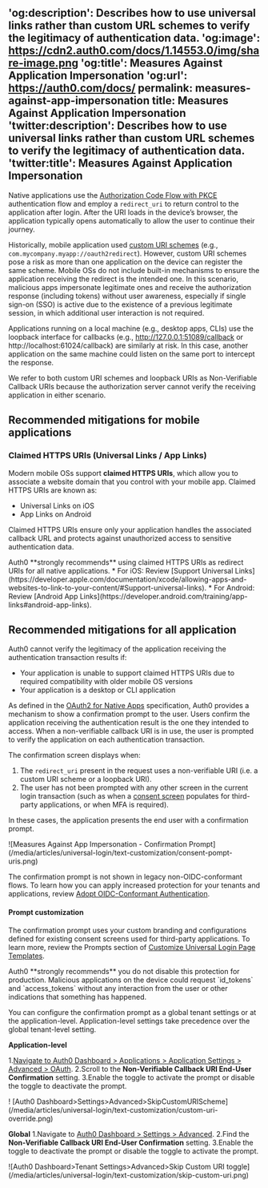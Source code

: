 'og:description': Describes how to use universal links rather than custom URL schemes to verify the legitimacy of authentication data.
'og:image': https://cdn2.auth0.com/docs/1.14553.0/img/share-image.png
'og:title': Measures Against Application Impersonation
'og:url': https://auth0.com/docs/
permalink: measures-against-app-impersonation
title: Measures Against Application Impersonation
'twitter:description': Describes how to use universal links rather than custom URL schemes to verify the legitimacy of authentication data.
'twitter:title': Measures Against Application Impersonation
---
Native applications use the [Authorization Code Flow with PKCE](/docs/get-started/authentication-and-authorization-flow/authorization-code-flow-with-pkce) authentication flow and employ a `redirect_uri` to return control to the application after login. After the URI loads in the device’s browser, the application typically opens automatically to allow the user to continue their journey.

Historically, mobile application used [custom URI schemes](https://developers.google.com/identity/protocols/oauth2/native-app#installed_app_redirect_methods) (e.g., `com.mycompany.myapp://oauth2redirect`). However, custom URI schemes pose a risk as more than one application on the device can register the same scheme. Mobile OSs do not include built-in mechanisms to ensure the application receiving the redirect is the intended one. In this scenario, malicious apps impersonate legitimate ones and receive the authorization response (including tokens) without user awareness, especially if single sign-on (SSO) is active due to the existence of a previous legitimate session, in which additional user interaction is not required.

Applications running on a local machine (e.g., desktop apps, CLIs) use the loopback interface for callbacks (e.g., http://127.0.0.1:51089/callback or http://localhost:61024/callback) are similarly at risk. In this case, another application on the same machine could listen on the same port to intercept the response.

We refer to both custom URI schemes and loopback URIs as Non-Verifiable Callback URIs because the authorization server cannot verify the receiving application in either scenario.

## Recommended mitigations for mobile applications
### Claimed HTTPS URIs (Universal Links / App Links)

Modern mobile OSs support **claimed HTTPS URIs**, which allow you to associate a website domain that you control with your mobile app. Claimed HTTPS URIs are known as:

* Universal Links on iOS
* App Links on Android

Claimed HTTPS URIs ensure only your application handles the associated callback URL and protects against unauthorized access to sensitive authentication data.

<Note>
Auth0 **strongly recommends** using claimed HTTPS URIs as redirect URIs for all native applications.
* For iOS: Review [Support Universal Links](https://developer.apple.com/documentation/xcode/allowing-apps-and-websites-to-link-to-your-content/#Support-universal-links).
* For Android: Review [Android App Links](https://developer.android.com/training/app-links#android-app-links).
</Note>

## Recommended mitigations for all application

Auth0 cannot verify the legitimacy of the application receiving the authentication transaction results if:
* Your application is unable to support claimed HTTPS URIs due to required compatibility with older mobile OS versions
* Your application is a desktop or CLI application

As defined in the [OAuth2 for Native Apps](https://datatracker.ietf.org/doc/html/rfc8252#section-8.6) specification, Auth0 provides a mechanism to show a confirmation prompt to the user. Users confirm the application receiving the authentication result is the one they intended to access. When a non-verifiable callback URI is in use, the user is prompted to verify the application on each authentication transaction.

The confirmation screen displays when:

1. The `redirect_uri` present in the request uses a non-verifiable URI (i.e. a custom URI scheme or a loopback URI).
2. The user has not been prompted with any other screen in the current login transaction (such as when a [consent screen](/docs/get-started/applications/confidential-and-public-applications/user-consent-and-third-party-applications) populates for third-party applications, or when MFA is required).

In these cases, the application presents the end user with a confirmation prompt.

<Frame>![Measures Against App Impersonation - Confirmation Prompt](/media/articles/universal-login/text-customization/consent-pompt-uris.png)</Frame>

The confirmation prompt is not shown in legacy non-OIDC-conformant flows. To learn how you can apply increased protection for your tenants and applications, review [Adopt OIDC-Conformant Authentication](/docs/authenticate/login/oidc-conformant-authentication).

#### Prompt customization

The confirmation prompt uses your custom branding and configurations defined for existing consent screens used for third-party applications. To learn more, review the Prompts section of [Customize Universal Login Page Templates](/docs/customize/login-pages/universal-login/customize-templates).

<Warning>
Auth0 **strongly recommends** you do not disable this protection for production. Malicious applications on the device could request `id_tokens` and `access_tokens` without any interaction from the user or other indications that something has happened.
</Warning>

You can configure the confirmation prompt as a global tenant settings  or at the application-level. Application-level settings take precedence over the global tenant-level setting.

**Application-level**

1.[Navigate to Auth0 Dashboard > Applications > Application Settings > Advanced > OAuth](https://manage.auth0.com/#/applications/settings).
2.Scroll to the **Non-Verifiable Callback URI End-User Confirmation** setting.
3.Enable the toggle to activate the prompt or disable the toggle to deactivate the prompt.

<Frame>! [Auth0 Dashboard>Settings>Advanced>SkipCustomURIScheme](/media/articles/universal-login/text-customization/custom-uri-override.png) </Frame>

**Global**
1.Navigate to [Auth0 Dashboard > Settings > Advanced](https://manage.auth0.com/#/tenant/advanced).
2.Find the **Non-Verifiable Callback URI End-User Confirmation** setting.
3.Enable the toggle to deactivate the prompt or disable the toggle to activate the prompt.

<Frame>![Auth0 Dashboard>Tenant Settings>Advanced>Skip Custom URI toggle](/media/articles/universal-login/text-customization/skip-custom-uri.png)</Frame>